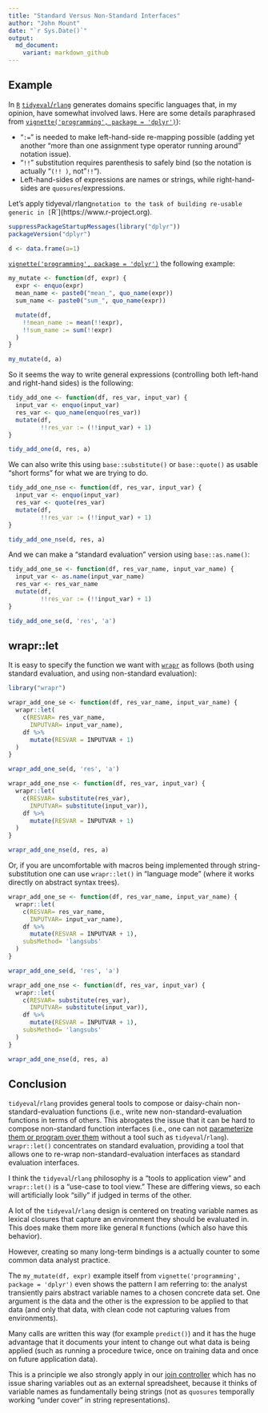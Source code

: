 ```yaml
---
title: "Standard Versus Non-Standard Interfaces"
author: "John Mount"
date: "`r Sys.Date()`"
output:
  md_document:
    variant: markdown_github
---
```



## Example

In [`R`](https://www.r-project.org) [`tidyeval`/`rlang`](https://CRAN.R-project.org/package=rlang) generates domains specific languages that, in my opinion, have somewhat involved laws.  Here are some details paraphrased from [`vignette('programming', package = 'dplyr')`](https://cran.r-project.org/web/packages/dplyr/vignettes/programming.html)):

 * "`:=`" is needed to make left-hand-side re-mapping possible (adding yet another "more than one assignment type operator running around" notation issue).
 * "`!!`" substitution requires parenthesis to safely bind (so the notation is actually "`(!! )`, not "`!!`").
 *  Left-hand-sides of expressions are names or strings, while right-hand-sides are `quosures`/expressions.
 
Let's apply tidyeval`/`rlang` notation to the task of building re-usable generic in [`R`](https://www.r-project.org).

```r
suppressPackageStartupMessages(library("dplyr"))
packageVersion("dplyr")

d <- data.frame(a=1)
```

[`vignette('programming', package = 'dplyr')`](https://cran.r-project.org/web/packages/dplyr/vignettes/programming.html) the following example:

```r
my_mutate <- function(df, expr) {
  expr <- enquo(expr)
  mean_name <- paste0("mean_", quo_name(expr))
  sum_name <- paste0("sum_", quo_name(expr))

  mutate(df, 
    !!mean_name := mean(!!expr), 
    !!sum_name := sum(!!expr)
  )
}

my_mutate(d, a)
```

So it seems the way to write general expressions (controlling both left-hand and right-hand sides) is the following:

```r
tidy_add_one <- function(df, res_var, input_var) {
  input_var <- enquo(input_var)
  res_var <- quo_name(enquo(res_var))
  mutate(df,
         !!res_var := (!!input_var) + 1)
}

tidy_add_one(d, res, a)
```

We can also write this using `base::substitute()` or `base::quote()` as usable "short forms" for what we are trying to do.


```r
tidy_add_one_nse <- function(df, res_var, input_var) {
  input_var <- enquo(input_var)
  res_var <- quote(res_var)
  mutate(df,
         !!res_var := (!!input_var) + 1)
}

tidy_add_one_nse(d, res, a)
```

And we can make a "standard evaluation" version using `base::as.name()`:

```r
tidy_add_one_se <- function(df, res_var_name, input_var_name) {
  input_var <- as.name(input_var_name)
  res_var <- res_var_name
  mutate(df,
         !!res_var := (!!input_var) + 1)
}

tidy_add_one_se(d, 'res', 'a')
```

## wrapr::let

It is easy to specify the function we want with [`wrapr`](https://CRAN.R-project.org/package=wrapr) as follows (both using standard evaluation, and using non-standard evaluation):

```r
library("wrapr")

wrapr_add_one_se <- function(df, res_var_name, input_var_name) {
  wrapr::let(
    c(RESVAR= res_var_name,
      INPUTVAR= input_var_name),
    df %>%
      mutate(RESVAR = INPUTVAR + 1)
  )
}

wrapr_add_one_se(d, 'res', 'a')

wrapr_add_one_nse <- function(df, res_var, input_var) {
  wrapr::let(
    c(RESVAR= substitute(res_var),
      INPUTVAR= substitute(input_var)),
    df %>%
      mutate(RESVAR = INPUTVAR + 1)
  )
}

wrapr_add_one_nse(d, res, a)
```

Or, if you are uncomfortable with macros being implemented through string-substitution one can use `wrapr::let()` in "language mode" (where it works directly on abstract syntax trees).

```r
wrapr_add_one_se <- function(df, res_var_name, input_var_name) {
  wrapr::let(
    c(RESVAR= res_var_name,
      INPUTVAR= input_var_name),
    df %>%
      mutate(RESVAR = INPUTVAR + 1),
    subsMethod= 'langsubs'
  )
}

wrapr_add_one_se(d, 'res', 'a')

wrapr_add_one_nse <- function(df, res_var, input_var) {
  wrapr::let(
    c(RESVAR= substitute(res_var),
      INPUTVAR= substitute(input_var)),
    df %>%
      mutate(RESVAR = INPUTVAR + 1),
    subsMethod= 'langsubs'
  )
}

wrapr_add_one_nse(d, res, a)
```

## Conclusion

`tidyeval`/`rlang` provides general tools to compose or daisy-chain non-standard-evaluation functions (i.e., write new non-standard-evaluation functions in terms of others. This abrogates the issue that it can be hard to compose non-standard function interfaces (i.e., one can not [parameterize them or program over them](https://www.youtube.com/watch?v=iKLGxzzm9Hk) without a tool such as `tidyeval`/`rlang`).  `wrapr::let()` concentrates on standard evaluation, providing a tool that allows one to re-wrap non-standard-evaluation interfaces as standard evaluation interfaces.

I think the `tidyeval`/`rlang` philosophy is a "tools to application view" and `wrapr::let()` is a "use-case to tool view." These are differing views, so each will artificially look "silly" if judged in terms of the other. 

A lot of the `tidyeval`/`rlang` design is centered on treating variable names as lexical closures that capture an environment they should be evaluated in. This does make them more like general `R` functions (which also have this behavior).

However, creating so many long-term bindings is a actually counter to some common data analyst practice.

The `my_mutate(df, expr)` example itself from `vignette('programming', package = 'dplyr')` even shows the pattern I am referring to: the analyst transiently pairs abstract variable names to a chosen concrete data set. One argument is the data and the other is the expression to be applied to that data (and only that data, with clean code not capturing values from environments).

Many calls are written this way (for example `predict()`) and it has the huge advantage that it documents your intent to change out what data is being applied (such as running a procedure twice, once on training data and once on future application data).

This is a principle we also strongly apply in our [join controller](http://www.win-vector.com/blog/2017/06/use-a-join-controller-to-document-your-work/) which has no issue sharing variables out as an external spreadsheet, because it thinks of variable names as fundamentally being strings (not as `quosures` temporally working "under cover" in string representations).
